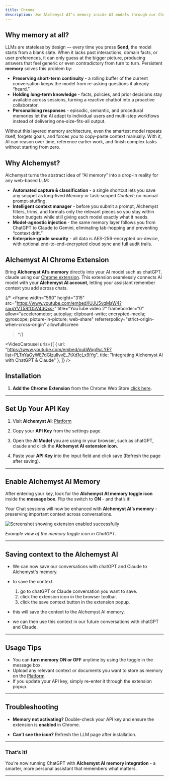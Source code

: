 ```yaml
---
title: Chrome
description: Use Alchemyst AI’s memory inside AI models through our Chrome extension.
---
```

## Why memory at all?

LLMs are stateless by design — every time you press **Send**, the model starts from a blank slate. When it lacks past interactions, domain facts, or user preferences, it can only guess at the bigger picture, producing answers that feel generic or even contradictory from turn to turn. Persistent **memory** solves this problem by:

* **Preserving short-term continuity**  - a rolling buffer of the current conversation keeps the model from re-asking questions it already “heard.”
* **Holding long-term knowledge**  - facts, policies, and prior decisions stay available across sessions, turning a reactive chatbot into a proactive collaborator.
* **Personalising responses**  - episodic, semantic, and procedural memories let the AI adapt to individual users and multi-step workflows instead of delivering one-size-fits-all output.

Without this layered memory architecture, even the smartest model repeats itself, forgets goals, and forces you to copy-paste context manually. With it, AI can reason over time, reference earlier work, and finish complex tasks without starting from zero.

## Why Alchemyst?

Alchemyst turns the abstract idea of “AI memory” into a drop-in reality for any web-based LLM:

* **Automated capture & classification** - a single shortcut lets you save any snippet as long-lived *Memory* or task-scoped *Context*; no manual prompt-stuffing.
* **Intelligent context manager** - before you submit a prompt, Alchemyst filters, trims, and formats only the relevant pieces so you stay within token budgets while still giving each model exactly what it needs.
* **Model-agnostic injection** - the same memory layer follows you from ChatGPT to Claude to Gemini, eliminating tab-hopping and preventing “context drift.”
* **Enterprise-grade security** - all data is AES-256-encrypted on-device, with optional end-to-end-encrypted cloud sync and full audit trails.

## Alchemyst AI Chrome Extension

Bring **Alchemyst AI’s memory** directly into your AI model such as chatGPT, claude using our [Chrome extension](https://github.com/Alchemyst-ai/chrome-extension). This extension seamlessly connects AI model with your **Alchemyst AI account**, letting your assistant remember context you add across chats.

{/* <iframe
  width="560"
  height="315"
  src="https://www.youtube.com/embed/IUJU5vqMaW4?si=pYVT5RfO5V4dQxs-"
  title="YouTube video 2"
  frameborder="0"
  allow="accelerometer; autoplay; clipboard-write; encrypted-media; gyroscope; picture-in-picture; web-share"
  referrerpolicy="strict-origin-when-cross-origin"
  allowfullscreen
></iframe> */}

<VideoCarousel urls={[
  {
    url: "https://www.youtube.com/embed/oubWqp9uLYE?list=PLTnYaGyWE7dGlzullvvE_7tXd1cLx9iYg",
    title: "Integrating Alchemyst AI with ChatGPT & Claude"
  },
  ]}
/>

## Installation

1. **Add the Chrome Extension**
    from the Chrome Web Store [click here](https://chromewebstore.google.com/detail/alchemyst-ai/aihninjmajjplfkgioojlgfdmagcmgkk?utm_campaign=docs&utm_source=docs.getalchemystai.com&utm_medium=web).

---

## Set Up Your API Key

1. Visit **Alchemyst AI**: [Platform](https://platform.getalchemystai.com/settings)

2. Copy your **API Key** from the settings page.

3. Open the **AI Model** you are using in your browser, such as chatGPT, claude and click the **Alchemyst AI extension icon**.

4. Paste your **API Key** into the input field and click save (Refresh the page after saving).

---

## Enable Alchemyst AI Memory

After entering your key, look for the **Alchemyst AI memory toggle icon** inside the **message box**.
Flip the switch to **ON** - and that’s it!

Your Chat sessions will now be enhanced with **Alchemyst AI’s memory** - preserving important context across conversations.

<Frame>
  <img
    src="/images/gpt-extension-toggle.png"
    alt="Screenshot showing extension enabled successfully"
    style={{ borderRadius: "0.5rem" }}
  />
</Frame>

_Example view of the memory toggle icon in ChatGPT._

---

## Saving context to the Alchemyst AI

- We can now save our conversations with chatGPT and Claude to Alchemyst's memory.
- to save the context.
    1. go to chatGPT or Claude conversation you want to save.
    2. click the extension icon in the browser toolbar.
    3. click the save context button in the extension popup.

- this will save the context to the Alchemyst AI memory.
- we can then use this context in our future conversations with chatGPT and Claude.

---
## Usage Tips

- You can **turn memory ON or OFF** anytime by using the toggle in the message box.
- Upload any relevant context or documents you want to store as memory on the [Platform](https://platform.getalchemystai.com)
- If you update your API key, simply re-enter it through the extension popup.

---

## Troubleshooting

- **Memory not activating?**
  Double-check your API key and ensure the extension is **enabled** in Chrome.

- **Can’t see the icon?**
  Refresh the LLM page after installation.

---

### That’s it!

You’re now running ChatGPT with **Alchemyst AI memory integration** - a smarter, more personal assistant that remembers what matters.

---
